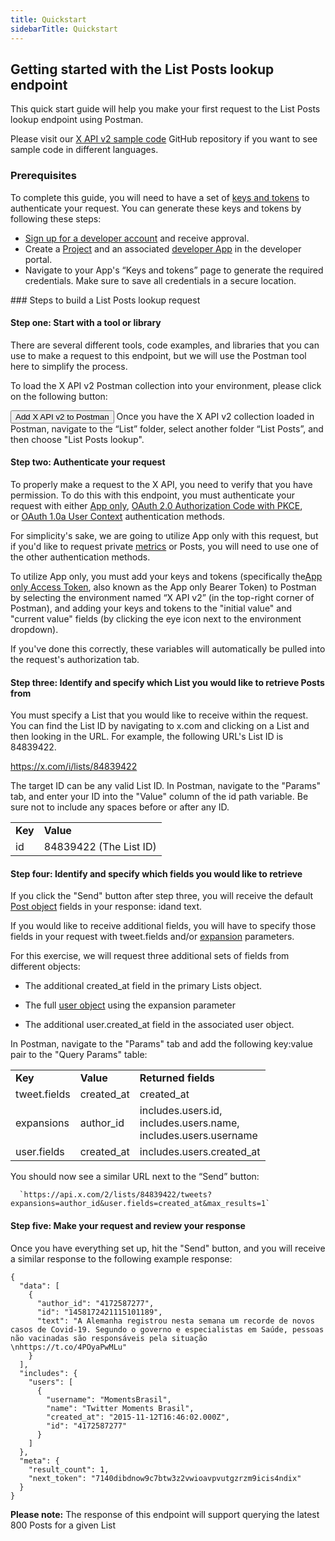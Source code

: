 ---
title: Quickstart
sidebarTitle: Quickstart
---


## Getting started with the List Posts lookup endpoint

This quick start guide will help you make your first request to the List Posts lookup endpoint using Postman.

Please visit our [X API v2 sample code](https://github.com/xdevplatform/Twitter-API-v2-sample-code) GitHub repository if you want to see sample code in different languages.
<Note>
### Prerequisites

To complete this guide, you will need to have a set of [keys and tokens](/resources/fundamentals/authentication) to authenticate your request. You can generate these keys and tokens by following these steps:

* [Sign up for a developer account](https://developer.x.com/en/apply-for-access) and receive approval.
* Create a [Project](/resources/fundamentals/projects) and an associated [developer App](/resources/fundamentals/developer-apps) in the developer portal.
* Navigate to your App's “Keys and tokens” page to generate the required credentials. Make sure to save all credentials in a secure location.
</Note>
### Steps to build a List Posts lookup request

#### Step one: Start with a tool or library

There are several different tools, code examples, and libraries that you can use to make a request to this endpoint, but we will use the Postman tool here to simplify the process.

To load the X API v2 Postman collection into your environment, please click on the following button:

<Button href="https://t.co/twitter-api-postman">
  Add X API v2 to Postman
</Button>
Once you have the X API v2 collection loaded in Postman, navigate to the “List” folder, select another folder “List Posts”, and then choose "List Posts lookup".
 

#### Step two: Authenticate your request

To properly make a request to the X API, you need to verify that you have permission. To do this with this endpoint, you must authenticate your request with either [App only](/resources/fundamentals/authentication#app-only-authentication-and-oauth-2-0-bearer-token), [OAuth 2.0 Authorization Code with PKCE](resources/fundamentals/authentication#oauth-2-0-authorization-code-flow-with-pkce-2), or [OAuth 1.0a User Context](/resources/fundamentals/authentication) authentication methods.

For simplicity's sake, we are going to utilize App only with this request, but if you'd like to request private [metrics](/x-api/fundamentals/metrics) or Posts, you will need to use one of the other authentication methods. 

To utilize App only, you must add your keys and tokens (specifically the[App only Access Token](/resources/fundamentals/authentication#using-and-generating-an-app-only-bearer-token), also known as the App only Bearer Token) to Postman by selecting the environment named “X API v2” (in the top-right corner of Postman), and adding your keys and tokens to the "initial value" and "current value" fields (by clicking the eye icon next to the environment dropdown).

If you've done this correctly, these variables will automatically be pulled into the request's authorization tab.
 

#### Step three: Identify and specify which List you would like to retrieve Posts from

You must specify a List that you would like to receive within the request. You can find the List ID by navigating to x.com and clicking on a List and then looking in the URL. For example, the following URL's List ID is 84839422.

https://x.com/i/lists/84839422

The target ID can be any valid List ID. In Postman, navigate to the "Params" tab, and enter your ID into the "Value" column of the id path variable. Be sure not to include any spaces before or after any ID.

|     |     |
| :--- | :--- |
| **Key** | **Value** |
| id  | 84839422 (The List ID) |


#### Step four: Identify and specify which fields you would like to retrieve

If you click the "Send" button after step three, you will receive the default [Post object](/x-api/fundamentals/data-dictionary#tweet) fields in your response: idand text.

If you would like to receive additional fields, you will have to specify those fields in your request with tweet.fields and/or [expansion](/x-api/fundamentals/expansions) parameters.

For this exercise, we will request three additional sets of fields from different objects:

* The additional created_at field in the primary Lists object.

* The full [user object](/x-api/fundamentals/data-dictionary#user) using the expansion parameter

* The additional user.created_at field in the associated user object.


In Postman, navigate to the "Params" tab and add the following key:value pair to the "Query Params" table:

|     |     |     |
| :--- | :--- | :--- |
| **Key** | **Value** | **Returned fields** |
| tweet.fields | created_at | created_at |
| expansions | author_id | includes.users.id,  <br/>includes.users.name,  <br/>includes.users.username |
| user.fields | created_at | includes.users.created_at |

You should now see a similar URL next to the “Send” button:

      `https://api.x.com/2/lists/84839422/tweets?expansions=author_id&user.fields=created_at&max_results=1`


#### Step five: Make your request and review your response

Once you have everything set up, hit the "Send" button, and you will receive a similar response to the following example response:

```
{
  "data": [
    {
      "author_id": "4172587277",
      "id": "1458172421115101189",
      "text": "A Alemanha registrou nesta semana um recorde de novos casos de Covid-19. Segundo o governo e especialistas em Saúde, pessoas não vacinadas são responsáveis pela situação \nhttps://t.co/4POyaPwMLu"
    }
  ],
  "includes": {
    "users": [
      {
        "username": "MomentsBrasil",
        "name": "Twitter Moments Brasil",
        "created_at": "2015-11-12T16:46:02.000Z",
        "id": "4172587277"
      }
    ]
  },
  "meta": {
    "result_count": 1,
    "next_token": "7140dibdnow9c7btw3z2vwioavpvutgzrzm9icis4ndix"
  }
}
```


**Please note:** The response of this endpoint will support querying the latest 800 Posts for a given List
